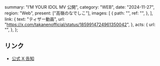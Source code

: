   summary: "I’M YOUR IDOL MV 公開",
  category: "WEB",
  date: "2024-11-27",
  region: "Web",
  present: ["高嶺のなでしこ"],
  images: [
    {
      path: "",
      ref: "",
    },
  ],
  link: {
    text: "ティザー動画",
    url: "https://x.com/takanenofficial/status/1859914724961350042",
  },
  acts: {
    url: "",
  },
};

## リンク

- [公式 X 告知](https://x.com/takanenofficial/status/1859914724961350042)

